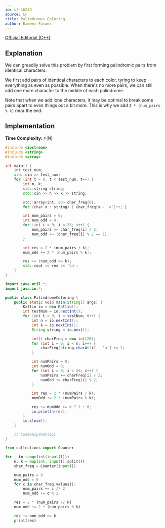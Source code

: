 ```yaml
---
id: cf-1624D
source: CF
title: Palindromes Coloring
author: Rameez Parwez
---
```


[Official Editorial (C++)](https://codeforces.com/blog/entry/98942)

## Explanation

We can greedily solve this problem by first forming palindromic pairs from identical characters.

We first add pairs of identical characters to each color, tyring to keep everything as even as possible.
When there's no more pairs, we can still add one more character to the middle of each palindrome.

Note that when we add lone characters, it may be optimal to break some pairs apart
to even things out a bit more.
This is why we add `2 * (num_pairs % k)` near the end.

## Implementation

**Time Complexity:** $\mathcal{O}(N)$

<LanguageSection>
<CPPSection>

```cpp
#include <iostream>
#include <string>
#include <array>

int main() {
	int test_num;
	std::cin >> test_num;
	for (int t = 0; t < test_num; t++) {
		int n, k;
		std::string string;
		std::cin >> n >> k >> string;

		std::array<int, 26> char_freq{0};
		for (char x : string) { char_freq[x - 'a']++; }

		int num_pairs = 0;
		int num_odd = 0;
		for (int i = 0; i < 26; i++) {
			num_pairs += char_freq[i] / 2;
			num_odd += (char_freq[i] % 2 == 1);
		}

		int res = 2 * (num_pairs / k);
		num_odd += 2 * (num_pairs % k);

		res += (num_odd >= k);
		std::cout << res << '\n';
	}
}
```

</CPPSection>
<JavaSection>

```java
import java.util.*;
import java.io.*;

public class PalindromeColoring {
	public static void main(String[] args) {
		Kattio io = new Kattio();
		int testNum = io.nextInt();
		for (int t = 0; t < testNum; t++) {
			int n = io.nextInt();
			int k = io.nextInt();
			String string = io.next();

			int[] charFreq = new int[26];
			for (int i = 0; i < n; i++) {
				charFreq[string.charAt(i) - 'a'] += 1;
			}

			int numPairs = 0;
			int numOdd = 0;
			for (int i = 0; i < 26; i++) {
				numPairs += charFreq[i] / 2;
				numOdd += charFreq[i] % 2;
			}

			int res = 2 * (numPairs / k);
			numOdd += 2 * (numPairs % k);

			res += numOdd >= k ? 1 : 0;
			io.println(res);
		}
		io.close();
	}

	// CodeSnip{Kattio}
}
```

</JavaSection>
<PySection>

```py
from collections import Counter

for _ in range(int(input())):
	n, k = map(int, input().split())
	char_freq = Counter(input())

	num_pairs = 0
	num_odd = 0
	for c in char_freq.values():
		num_pairs += c // 2
		num_odd += c % 2

	res = 2 * (num_pairs // k)
	num_odd += 2 * (num_pairs % k)

	res += num_odd >= k
	print(res)
```

</PySection>
</LanguageSection>
